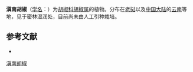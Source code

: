 {{Speciesbox
| name = 滇南胡椒
| status = 
| status_system = 
| image =
| genus = Piper
| species = spirei
| authority = C. DC.
}}

'''滇南胡椒'''（[[学名|学名]]：{{lang|la|''Piper spirei''}}）为[[胡椒科|胡椒科]][[胡椒属|胡椒属]]的植物。分布在[[老挝|老挝]]以及[[中国大陆|中国大陆]]的[[云南|云南]]等地，见于密林湿润处，目前尚未由人工引种栽培。

== 参考文献 ==
<div class="references-small">
* {{cite web| url =http://www.bioinfo.cn/db05/KmzwSpecies.php?action=view&id=16402| title =滇南胡椒| work =《中国高等植物数据库全库》| publisher =中国科学院微生物研究所| author =昆明植物研究所| accessdate =2009-02-25| deadurl =yes| archiveurl =https://web.archive.org/web/20160305021813/http://www.bioinfo.cn/db05/KmzwSpecies.php?action=view&id=16402| archivedate =2016-03-05}}
</div>
{{Taxonbar|from=Q15228170}}

[[Category:胡椒属|滇南胡椒]]


{{植物小作品}}